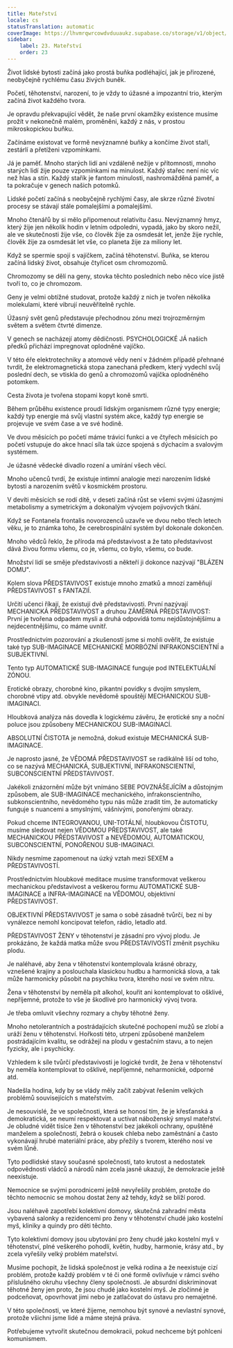 ```yaml
---
title: Mateřství
locale: cs
statusTranslation: automatic
coverImage: https://lhvmrqwrcowdvduuaukz.supabase.co/storage/v1/object/public/strapi-uploads/small_cover-educacion-fundamental.webp-2d51a7828a2b1309555be27f7e2a61a0.webp
sidebar:
    label: 23. Mateřství
    order: 23
---
```

Život lidské bytosti začíná jako prostá buňka podléhající, jak je přirozené, neobyčejně rychlému času živých buněk.

Početí, těhotenství, narození, to je vždy to úžasné a impozantní trio, kterým začíná život každého tvora.

Je opravdu překvapující vědět, že naše první okamžiky existence musíme prožít v nekonečně malém, proměněni, každý z nás, v prostou mikroskopickou buňku.

Začínáme existovat ve formě nevýznamné buňky a končíme život staří, zestárlí a přetíženi vzpomínkami.

Já je paměť. Mnoho starých lidí ani vzdáleně nežije v přítomnosti, mnoho starých lidí žije pouze vzpomínkami na minulost. Každý stařec není nic víc než hlas a stín. Každý stařík je fantom minulosti, nashromážděná paměť, a ta pokračuje v genech našich potomků.

Lidské početí začíná s neobyčejně rychlými časy, ale skrze různé životní procesy se stávají stále pomalejšími a pomalejšími.

Mnoho čtenářů by si mělo připomenout relativitu času. Nevýznamný hmyz, který žije jen několik hodin v letním odpoledni, vypadá, jako by skoro nežil, ale ve skutečnosti žije vše, co člověk žije za osmdesát let, jenže žije rychle, člověk žije za osmdesát let vše, co planeta žije za miliony let.

Když se spermie spojí s vajíčkem, začíná těhotenství. Buňka, se kterou začíná lidský život, obsahuje čtyřicet osm chromozomů.

Chromozomy se dělí na geny, stovka těchto posledních nebo něco více jistě tvoří to, co je chromozom.

Geny je velmi obtížné studovat, protože každý z nich je tvořen několika molekulami, které vibrují neuvěřitelně rychle.

Úžasný svět genů představuje přechodnou zónu mezi trojrozměrným světem a světem čtvrté dimenze.

V genech se nacházejí atomy dědičnosti. PSYCHOLOGICKÉ JÁ našich předků přichází impregnovat oplodněné vajíčko.

V této éře elektrotechniky a atomové vědy není v žádném případě přehnané tvrdit, že elektromagnetická stopa zanechaná předkem, který vydechl svůj poslední dech, se vtiskla do genů a chromozomů vajíčka oplodněného potomkem.

Cesta života je tvořena stopami kopyt koně smrti.

Během průběhu existence proudí lidským organismem různé typy energie; každý typ energie má svůj vlastní systém akce, každý typ energie se projevuje ve svém čase a ve své hodině.

Ve dvou měsících po početí máme trávicí funkci a ve čtyřech měsících po početí vstupuje do akce hnací síla tak úzce spojená s dýchacím a svalovým systémem.

Je úžasné vědecké divadlo rození a umírání všech věcí.

Mnoho učenců tvrdí, že existuje intimní analogie mezi narozením lidské bytosti a narozením světů v kosmickém prostoru.

V devíti měsících se rodí dítě, v deseti začíná růst se všemi svými úžasnými metabolismy a symetrickým a dokonalým vývojem pojivových tkání.

Když se Fontanela frontalis novorozenců uzavře ve dvou nebo třech letech věku, je to známka toho, že cerebrospinální systém byl dokonale dokončen.

Mnoho vědců řeklo, že příroda má představivost a že tato představivost dává živou formu všemu, co je, všemu, co bylo, všemu, co bude.

Množství lidí se směje představivosti a někteří ji dokonce nazývají "BLÁZEN DOMU".

Kolem slova PŘEDSTAVIVOST existuje mnoho zmatků a mnozí zaměňují PŘEDSTAVIVOST s FANTAZIÍ.

Určití učenci říkají, že existují dvě představivosti. První nazývají MECHANICKÁ PŘEDSTAVIVOST a druhou ZÁMĚRNÁ PŘEDSTAVIVOST: První je tvořena odpadem mysli a druhá odpovídá tomu nejdůstojnějšímu a nejdecentnějšímu, co máme uvnitř.

Prostřednictvím pozorování a zkušeností jsme si mohli ověřit, že existuje také typ SUB-IMAGINACE MECHANICKÉ MORBÓZNÍ INFRAKONSCIENTNÍ a SUBJEKTIVNÍ.

Tento typ AUTOMATICKÉ SUB-IMAGINACE funguje pod INTELEKTUÁLNÍ ZÓNOU.

Erotické obrazy, chorobné kino, pikantní povídky s dvojím smyslem, chorobné vtipy atd. obvykle nevědomě spouštějí MECHANICKOU SUB-IMAGINACI.

Hloubková analýza nás dovedla k logickému závěru, že erotické sny a noční poluce jsou způsobeny MECHANICKOU SUB-IMAGINACÍ.

ABSOLUTNÍ ČISTOTA je nemožná, dokud existuje MECHANICKÁ SUB-IMAGINACE.

Je naprosto jasné, že VĚDOMÁ PŘEDSTAVIVOST se radikálně liší od toho, co se nazývá MECHANICKÁ, SUBJEKTIVNÍ, INFRAKONSCIENTNÍ, SUBCONSCIENTNÍ PŘEDSTAVIVOST.

Jakékoli znázornění může být vnímáno SEBE POVZNÁŠEJÍCÍM a důstojným způsobem, ale SUB-IMAGINACE mechanického, infrakonscientního, subkonscientního, nevědomého typu nás může zradit tím, že automaticky funguje s nuancemi a smyslnými, vášnivými, ponořenými obrazy.

Pokud chceme INTEGROVANOU, UNI-TOTÁLNÍ, hloubkovou ČISTOTU, musíme sledovat nejen VĚDOMOU PŘEDSTAVIVOST, ale také MECHANICKOU PŘEDSTAVIVOST a NEVĚDOMOU, AUTOMATICKOU, SUBCONSCIENTNÍ, PONOŘENOU SUB-IMAGINACI.

Nikdy nesmíme zapomenout na úzký vztah mezi SEXEM a PŘEDSTAVIVOSTÍ.

Prostřednictvím hloubkové meditace musíme transformovat veškerou mechanickou představivost a veškerou formu AUTOMATICKÉ SUB-IMAGINACE a INFRA-IMAGINACE na VĚDOMOU, objektivní PŘEDSTAVIVOST.

OBJEKTIVNÍ PŘEDSTAVIVOST je sama o sobě zásadně tvůrčí, bez ní by vynálezce nemohl koncipovat telefon, rádio, letadlo atd.

PŘEDSTAVIVOST ŽENY v těhotenství je zásadní pro vývoj plodu. Je prokázáno, že každá matka může svou PŘEDSTAVIVOSTÍ změnit psychiku plodu.

Je naléhavé, aby žena v těhotenství kontemplovala krásné obrazy, vznešené krajiny a poslouchala klasickou hudbu a harmonická slova, a tak může harmonicky působit na psychiku tvora, kterého nosí ve svém nitru.

Žena v těhotenství by neměla pít alkohol, kouřit ani kontemplovat to ošklivé, nepříjemné, protože to vše je škodlivé pro harmonický vývoj tvora.

Je třeba omluvit všechny rozmary a chyby těhotné ženy.

Mnoho netolerantních a postrádajících skutečné pochopení mužů se zlobí a uráží ženu v těhotenství. Hořkosti této, utrpení způsobené manželem postrádajícím kvalitu, se odrážejí na plodu v gestačním stavu, a to nejen fyzicky, ale i psychicky.

Vzhledem k síle tvůrčí představivosti je logické tvrdit, že žena v těhotenství by neměla kontemplovat to ošklivé, nepříjemné, neharmonické, odporné atd.

Nadešla hodina, kdy by se vlády měly začít zabývat řešením velkých problémů souvisejících s mateřstvím.

Je nesouvislé, že ve společnosti, která se honosí tím, že je křesťanská a demokratická, se neumí respektovat a uctívat náboženský smysl mateřství. Je obludné vidět tisíce žen v těhotenství bez jakékoli ochrany, opuštěné manželem a společností, žebrá o kousek chleba nebo zaměstnání a často vykonávají hrubé materiální práce, aby přežily s tvorem, kterého nosí ve svém lůně.

Tyto podlidské stavy současné společnosti, tato krutost a nedostatek odpovědnosti vládců a národů nám zcela jasně ukazují, že demokracie ještě neexistuje.

Nemocnice se svými porodnicemi ještě nevyřešily problém, protože do těchto nemocnic se mohou dostat ženy až tehdy, když se blíží porod.

Jsou naléhavě zapotřebí kolektivní domovy, skutečná zahradní města vybavená salonky a rezidencemi pro ženy v těhotenství chudé jako kostelní myš, kliniky a quindy pro děti těchto.

Tyto kolektivní domovy jsou ubytování pro ženy chudé jako kostelní myš v těhotenství, plné veškerého pohodlí, květin, hudby, harmonie, krásy atd., by zcela vyřešily velký problém mateřství.

Musíme pochopit, že lidská společnost je velká rodina a že neexistuje cizí problém, protože každý problém v té či oné formě ovlivňuje v rámci svého příslušného okruhu všechny členy společnosti. Je absurdní diskriminovat těhotné ženy jen proto, že jsou chudé jako kostelní myš. Je zločinné je podceňovat, opovrhovat jimi nebo je zatlačovat do ústavu pro nemajetné.

V této společnosti, ve které žijeme, nemohou být synové a nevlastní synové, protože všichni jsme lidé a máme stejná práva.

Potřebujeme vytvořit skutečnou demokracii, pokud nechceme být pohlceni komunismem.

